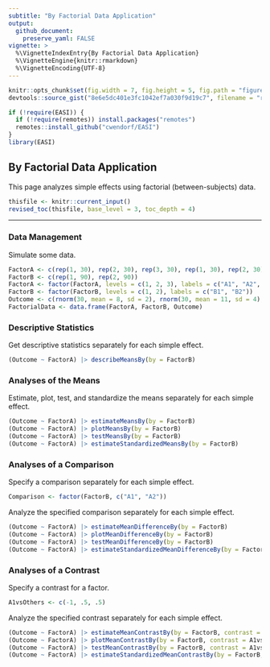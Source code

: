 ```yaml
---
subtitle: "By Factorial Data Application"
output:
  github_document:
    preserve_yaml: FALSE
vignette: >
  %\VignetteIndexEntry{By Factorial Data Application}
  %\VignetteEngine{knitr::rmarkdown}
  %\VignetteEncoding{UTF-8}
---
```


```r
knitr::opts_chunk$set(fig.width = 7, fig.height = 5, fig.path = "figures/", echo = TRUE, warning = FALSE, message = FALSE)
devtools::source_gist("8e6e5dc401e3fc1042ef7a030f9d19c7", filename = "revised_toc.R")
```

```r
if (!require(EASI)) {
  if (!require(remotes)) install.packages("remotes")
  remotes::install_github("cwendorf/EASI")
}
library(EASI)
```

## By Factorial Data Application

This page analyzes simple effects using factorial (between-subjects) data.

```r
thisfile <- knitr::current_input()
revised_toc(thisfile, base_level = 3, toc_depth = 4)
```

---

### Data Management

Simulate some data.
```r
FactorA <- c(rep(1, 30), rep(2, 30), rep(3, 30), rep(1, 30), rep(2, 30), rep(3, 30))
FactorB <- c(rep(1, 90), rep(2, 90))
FactorA <- factor(FactorA, levels = c(1, 2, 3), labels = c("A1", "A2", "A3"))
FactorB <- factor(FactorB, levels = c(1, 2), labels = c("B1", "B2"))
Outcome <- c(rnorm(30, mean = 8, sd = 2), rnorm(30, mean = 11, sd = 4), rnorm(30, mean = 12, sd = 4), rnorm(30, mean = 8, sd = 2), rnorm(30, mean = 8, sd = 3), rnorm(30, mean = 7, sd = 4))
FactorialData <- data.frame(FactorA, FactorB, Outcome)
```

### Descriptive Statistics

Get descriptive statistics separately for each simple effect.
```r
(Outcome ~ FactorA) |> describeMeansBy(by = FactorB)
```

### Analyses of the Means

Estimate, plot, test, and standardize the means separately for each simple effect.
```r
(Outcome ~ FactorA) |> estimateMeansBy(by = FactorB)
(Outcome ~ FactorA) |> plotMeansBy(by = FactorB)
(Outcome ~ FactorA) |> testMeansBy(by = FactorB)
(Outcome ~ FactorA) |> estimateStandardizedMeansBy(by = FactorB)
```

### Analyses of a Comparison

Specify a comparison separately for each simple effect.
```r
Comparison <- factor(FactorB, c("A1", "A2"))
```

Analyze the specified comparison separately for each simple effect.
```r
(Outcome ~ FactorA) |> estimateMeanDifferenceBy(by = FactorB)
(Outcome ~ FactorA) |> plotMeanDifferenceBy(by = FactorB)
(Outcome ~ FactorA) |> testMeanDifferenceBy(by = FactorB)
(Outcome ~ FactorA) |> estimateStandardizedMeanDifferenceBy(by = FactorB)
```

### Analyses of a Contrast

Specify a contrast for a factor.
```r
A1vsOthers <- c(-1, .5, .5)
```

Analyze the specified contrast separately for each simple effect.
```r
(Outcome ~ FactorA) |> estimateMeanContrastBy(by = FactorB, contrast = A1vsOthers)
(Outcome ~ FactorA) |> plotMeanContrastBy(by = FactorB, contrast = A1vsOthers)
(Outcome ~ FactorA) |> testMeanContrastBy(by = FactorB, contrast = A1vsOthers)
(Outcome ~ FactorA) |> estimateStandardizedMeanContrastBy(by = FactorB, contrast = A1vsOthers)
```
